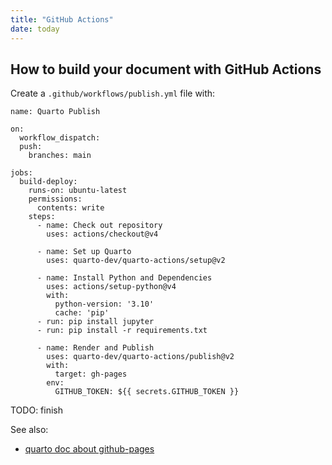 ```yaml
---
title: "GitHub Actions"
date: today
---
```


How to build your document with GitHub Actions
-------------------------------------------------------------------------------

Create a `.github/workflows/publish.yml` file with:

```
name: Quarto Publish

on:
  workflow_dispatch:
  push:
    branches: main

jobs:
  build-deploy:
    runs-on: ubuntu-latest
    permissions:
      contents: write
    steps:
      - name: Check out repository
        uses: actions/checkout@v4

      - name: Set up Quarto
        uses: quarto-dev/quarto-actions/setup@v2

      - name: Install Python and Dependencies
        uses: actions/setup-python@v4
        with:
          python-version: '3.10'
          cache: 'pip'
      - run: pip install jupyter
      - run: pip install -r requirements.txt

      - name: Render and Publish
        uses: quarto-dev/quarto-actions/publish@v2
        with:
          target: gh-pages
        env:
          GITHUB_TOKEN: ${{ secrets.GITHUB_TOKEN }}
```

TODO: finish

See also:

-   [quarto doc about github-pages](https://quarto.org/docs/publishing/github-pages.html)

